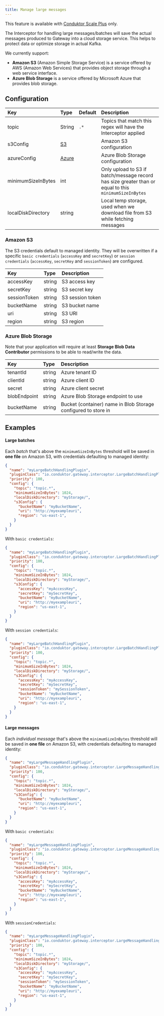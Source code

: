 ```yaml
---
title: Manage large messages
---
```


<Check>This feature is available with [Conduktor Scale Plus](https://conduktor.io/scale) only.</Check> 

The Interceptor for handling large messages/batches will save the actual messages produced to Gateway into a cloud storage service. This helps to protect data or optimize storage in actual Kafka.

We currently support:

- **Amazon S3** (Amazon Simple Storage Service) is a service offered by AWS (Amazon Web Services) that provides object storage through a web service interface.
- **Azure Blob Storage** is a service offered by Microsoft Azure that provides blob storage.

## Configuration

| Key                | Type            | Default | Description                                                                                            |
|:-------------------|:----------------|:--------|:-------------------------------------------------------------------------------------------------------|
| topic              | String          | `.*`    | Topics that match this regex will have the Interceptor applied                                         |
| s3Config           | [S3](#s3)       |         | Amazon S3 configuration                                                                                |
| azureConfig        | [Azure](#azure) |         | Azure Blob Storage configuration                                                                       |
| minimumSizeInBytes | int             |         | Only upload to S3 if batch/message record has size greater than or equal to this `minimumSizeInBytes` |
| localDiskDirectory | string          |         | Local temp storage, used when we download file from S3 while fetching messages                         |

### Amazon S3

The S3 credentials default to managed identity. They will be overwritten if a specific `basic credentials` (`accessKey` and `secretKey`) or `session credentials` (`accessKey`, `secretKey` and `sessionToken`) are configured.

| Key                | Type         | Description                                                                    |
|:-------------------|:-------------|:-------------------------------------------------------------------------------|
| accessKey          | string       | S3 access key                                                                  |
| secretKey          | string       | S3 secret key                                                                  |
| sessionToken       | string       | S3 session token                                                               |
| bucketName         | string       | S3 bucket name                                                                 |
| uri                | string       | S3 URI                                                                         |
| region             | string       | S3 region                                                                      |

### Azure Blob Storage

Note that your application will require at least **Storage Blob Data Contributor** permissions to be able to read/write the data.

| Key           | Type         | Description                                        |
|:--------------|:-------------|:---------------------------------------------------|
| tenantId      | string       | Azure tenant ID                                    |
| clientId      | string       | Azure client ID                                    |
| secret        | string       | Azure client secret                                |
| blobEndpoint  | string       | Azure Blob Storage endpoint to use                 |
| bucketName    | string       | Bucket (container) name in Blob Storage configured to store in |

## Examples

#### Large batches

Each *batch* that's above the `minimumSizeInBytes` threshold will be saved in **one file** on Amazon S3, with credentials defaulting to managed identity:

```json
{
  "name": "myLargeBatchHandlingPlugin",
  "pluginClass": "io.conduktor.gateway.interceptor.LargeBatchHandlingPlugin",
  "priority": 100,
  "config": {
    "topic": "topic.*",
    "minimumSizeInBytes": 1024,
    "localDiskDirectory": "myStorage/",
    "s3Config": {
      "bucketName": "myBucketName",
      "uri": "http://myexampleuri",
      "region": "us-east-1",
    }
  }
}
```

With `basic credentials`:

```json
{
  "name": "myLargeBatchHandlingPlugin",
  "pluginClass": "io.conduktor.gateway.interceptor.LargeBatchHandlingPlugin",
  "priority": 100,
  "config": {
    "topic": "topic.*",
    "minimumSizeInBytes": 1024,
    "localDiskDirectory": "myStorage/",
    "s3Config": {
      "accessKey": "myAccessKey",
      "secretKey": "mySecretKey",
      "bucketName": "myBucketName",
      "uri": "http://myexampleuri",
      "region": "us-east-1",
    }
  }
}
```

With `session credentials`:

```json
{
  "name": "myLargeBatchHandlingPlugin",
  "pluginClass": "io.conduktor.gateway.interceptor.LargeBatchHandlingPlugin",
  "priority": 100,
  "config": {
    "topic": "topic.*",
    "minimumSizeInBytes": 1024,
    "localDiskDirectory": "myStorage/",
    "s3Config": {
      "accessKey": "myAccessKey",
      "secretKey": "mySecretKey",
      "sessionToken": "mySessionToken",
      "bucketName": "myBucketName",
      "uri": "http://myexampleuri",
      "region": "us-east-1",
    }
  }
}
```

#### Large messages

Each *individual message* that's above the `minimumSizeInBytes` threshold will be saved in **one file** on Amazon S3, with credentials defaulting to managed identity:

```json
{
  "name": "myLargeMessageHandlingPlugin",
  "pluginClass": "io.conduktor.gateway.interceptor.LargeMessageHandlingPlugin",
  "priority": 100,
  "config": {
    "topic": "topic.*",
    "minimumSizeInBytes": 1024,
    "localDiskDirectory": "myStorage/",
    "s3Config": {
      "bucketName": "myBucketName",
      "uri": "http://myexampleuri",
      "region": "us-east-1",
    }
  }
}
```

With `basic credentials`:

```json
{
  "name": "myLargeMessageHandlingPlugin",
  "pluginClass": "io.conduktor.gateway.interceptor.LargeMessageHandlingPlugin",
  "priority": 100,
  "config": {
    "topic": "topic.*",
    "minimumSizeInBytes": 1024,
    "localDiskDirectory": "myStorage/",
    "s3Config": {
      "accessKey": "myAccessKey",
      "secretKey": "mySecretKey",
      "bucketName": "myBucketName",
      "uri": "http://myexampleuri",
      "region": "us-east-1",
    }
  }
}
```

With `sessionCredentials`:

```json
{
  "name": "myLargeMessageHandlingPlugin",
  "pluginClass": "io.conduktor.gateway.interceptor.LargeMessageHandlingPlugin",
  "priority": 100,
  "config": {
    "topic": "topic.*",
    "minimumSizeInBytes": 1024,
    "localDiskDirectory": "myStorage/",
    "s3Config": {
      "accessKey": "myAccessKey",
      "secretKey": "mySecretKey",
      "sessionToken": "mySessionToken",
      "bucketName": "myBucketName",
      "uri": "http://myexampleuri",
      "region": "us-east-1",
    }
  }
}
```
